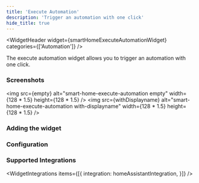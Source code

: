 ```yaml
---
title: 'Execute Automation'
description: 'Trigger an automation with one click'
hide_title: true
---
```




<WidgetHeader
  widget={smartHomeExecuteAutomationWidget}
  categories={['Automation']}
/>

The execute automation widget allows you to trigger an automation with one click.

### Screenshots


<img src={empty} alt="smart-home-execute-automation empty" width={128 * 1.5} height={128 * 1.5} />
<img src={withDisplayname} alt="smart-home-execute-automation with-displayname" width={128 * 1.5} height={128 * 1.5} />

### Adding the widget

<AddingWidget />

### Configuration
<WidgetConfig configuration={smartHomeExecuteAutomationWidget.configuration} />

### Supported Integrations

<WidgetIntegrations items={[{
    integration: homeAssistantIntegration,
}]} />